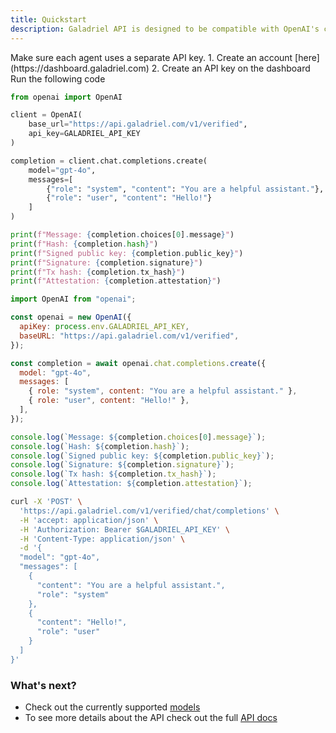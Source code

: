 ```yaml
---
title: Quickstart
description: Galadriel API is designed to be compatible with OpenAI's client libraries, making it easy to use your existing workflows
---
```


<Info>
  Make sure each agent uses a separate API key.
</Info>

<Steps>
    <Step title="Sign up to get an API key">
    1. Create an account [here](https://dashboard.galadriel.com)
    2. Create an API key on the dashboard
  </Step>
    <Step title="Call the API">
    Run the following code
      <CodeGroup>

```python Python
from openai import OpenAI

client = OpenAI(
    base_url="https://api.galadriel.com/v1/verified",
    api_key=GALADRIEL_API_KEY
)

completion = client.chat.completions.create(
    model="gpt-4o",
    messages=[
        {"role": "system", "content": "You are a helpful assistant."},
        {"role": "user", "content": "Hello!"}
    ]
)

print(f"Message: {completion.choices[0].message}")
print(f"Hash: {completion.hash}")
print(f"Signed public key: {completion.public_key}")
print(f"Signature: {completion.signature}")
print(f"Tx hash: {completion.tx_hash}")
print(f"Attestation: {completion.attestation}")

```

```javascript Javascript
import OpenAI from "openai";

const openai = new OpenAI({
  apiKey: process.env.GALADRIEL_API_KEY,
  baseURL: "https://api.galadriel.com/v1/verified",
});

const completion = await openai.chat.completions.create({
  model: "gpt-4o",
  messages: [
    { role: "system", content: "You are a helpful assistant." },
    { role: "user", content: "Hello!" },
  ],
});

console.log(`Message: ${completion.choices[0].message}`);
console.log(`Hash: ${completion.hash}`);
console.log(`Signed public key: ${completion.public_key}`);
console.log(`Signature: ${completion.signature}`);
console.log(`Tx hash: ${completion.tx_hash}`);
console.log(`Attestation: ${completion.attestation}`);
```

```bash cURL
curl -X 'POST' \
  'https://api.galadriel.com/v1/verified/chat/completions' \
  -H 'accept: application/json' \
  -H 'Authorization: Bearer $GALADRIEL_API_KEY' \
  -H 'Content-Type: application/json' \
  -d '{
  "model": "gpt-4o",
  "messages": [
    {
      "content": "You are a helpful assistant.",
      "role": "system"
    },
    {
      "content": "Hello!",
      "role": "user"
    }
  ]
}'
```

</CodeGroup>
  </Step>
</Steps>

### What's next?
* Check out the currently supported [models](/api-reference/models)
* To see more details about the API check out the full [API docs](/api-reference/chat-completion-API)
